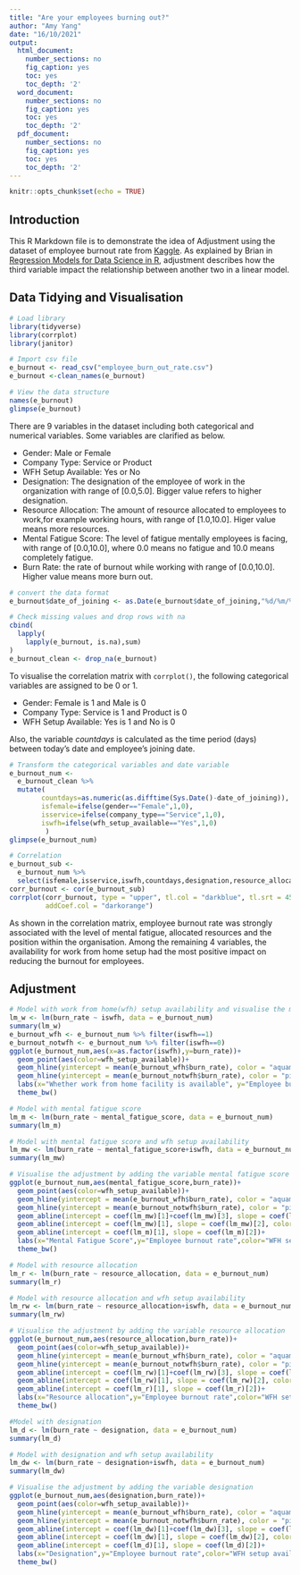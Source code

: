 ```yaml
---
title: "Are your employees burning out?"
author: "Amy Yang"
date: "16/10/2021"
output:
  html_document:
    number_sections: no
    fig_caption: yes
    toc: yes
    toc_depth: '2'
  word_document:
    number_sections: no
    fig_caption: yes
    toc: yes
    toc_depth: '2'
  pdf_document:
    number_sections: no
    fig_caption: yes
    toc: yes
    toc_depth: '2'
---
```


```r
knitr::opts_chunk$set(echo = TRUE)
```

## Introduction

This R Markdown file is to demonstrate the idea of Adjustment using the dataset of employee burnout rate from [Kaggle](https://www.kaggle.com/blurredmachine/are-your-employees-burning-out). As explained by Brian in [Regression Models for Data Science in R](https://leanpub.com/regmods/read#leanpub-auto-adjustment), adjustment describes how the third variable impact the relationship between another two in a linear model. 

## Data Tidying and Visualisation

```r
# Load library
library(tidyverse)
library(corrplot)
library(janitor)

```

```r
# Import csv file
e_burnout <- read_csv("employee_burn_out_rate.csv")
e_burnout <-clean_names(e_burnout)

```

```r
# View the data structure
names(e_burnout)
glimpse(e_burnout)

```

There are 9 variables in the dataset including both categorical and numerical variables. Some variables are clarified as below.

-  Gender: Male or Female
-  Company Type: Service or Product
-  WFH Setup Available: Yes or No
-  Designation: The designation of the employee of work in the organization with range of [0.0,5.0]. Bigger value refers to higher designation.
-  Resource Allocation: The amount of resource allocated to employees to work,for example working hours, with range of [1.0,10.0]. Higer value means more resources.
-  Mental Fatigue Score: The level of fatigue mentally employees is facing, with range of [0.0,10.0], where 0.0 means no fatigue and 10.0 means completely fatigue.
-  Burn Rate: the rate of burnout while working with range of [0.0,10.0]. Higher value means more burn out. 


```r
# convert the data format
e_burnout$date_of_joining <- as.Date(e_burnout$date_of_joining,"%d/%m/%Y")

```


```r
# Check missing values and drop rows with na
cbind(
  lapply(
    lapply(e_burnout, is.na),sum)
)
e_burnout_clean <- drop_na(e_burnout)

```

To visualise the correlation matrix with `corrplot()`, the following categorical variables are assigned to be 0 or 1.

-  Gender: Female is 1 and Male is 0
-  Company Type: Service is 1 and Product is 0
-  WFH Setup Available: Yes is 1 and No is 0

Also, the variable *countdays* is calculated as the time period (days) between today's date and employee's joining date. 

```r

# Transform the categorical variables and date variable
e_burnout_num <- 
  e_burnout_clean %>% 
  mutate(
        countdays=as.numeric(as.difftime(Sys.Date()-date_of_joining)),
        isfemale=ifelse(gender=="Female",1,0),
        isservice=ifelse(company_type=="Service",1,0),
        iswfh=ifelse(wfh_setup_available=="Yes",1,0)
         )
glimpse(e_burnout_num)

```

```r

# Correlation
e_burnout_sub <- 
  e_burnout_num %>% 
  select(isfemale,isservice,iswfh,countdays,designation,resource_allocation,mental_fatigue_score,burn_rate)
corr_burnout <- cor(e_burnout_sub)
corrplot(corr_burnout, type = "upper", tl.col = "darkblue", tl.srt = 45,
         addCoef.col = "darkorange")

```

As shown in the correlation matrix, employee burnout rate was strongly associated with the level of mental fatigue, allocated resources and the position within the organisation. Among the remaining 4 variables, the availability for work from home setup had the most positive impact on reducing the burnout for employees.

## Adjustment


```r
# Model with work from home(wfh) setup availability and visualise the model
lm_w <- lm(burn_rate ~ iswfh, data = e_burnout_num)
summary(lm_w)
e_burnout_wfh <- e_burnout_num %>% filter(iswfh==1)
e_burnout_notwfh <- e_burnout_num %>% filter(iswfh==0)
ggplot(e_burnout_num,aes(x=as.factor(iswfh),y=burn_rate))+
  geom_point(aes(color=wfh_setup_available))+
  geom_hline(yintercept = mean(e_burnout_wfh$burn_rate), color = "aquamarine2", lwd = 1, lty = 2) +
  geom_hline(yintercept = mean(e_burnout_notwfh$burn_rate), color = "pink", lwd = 1, lty = 2)+
  labs(x="Whether work from home facility is available", y="Employee burnout rate",color="WFH setup available")+
  theme_bw()

```


```r
# Model with mental fatigue score
lm_m <- lm(burn_rate ~ mental_fatigue_score, data = e_burnout_num)
summary(lm_m)

# Model with mental fatigue score and wfh setup availability
lm_mw <- lm(burn_rate ~ mental_fatigue_score+iswfh, data = e_burnout_num)
summary(lm_mw)

# Visualise the adjustment by adding the variable mental fatigue score
ggplot(e_burnout_num,aes(mental_fatigue_score,burn_rate))+
  geom_point(aes(color=wfh_setup_available))+
  geom_hline(yintercept = mean(e_burnout_wfh$burn_rate), color = "aquamarine2", lwd = 1, lty = 2) +
  geom_hline(yintercept = mean(e_burnout_notwfh$burn_rate), color = "pink", lwd = 1, lty = 2)+
  geom_abline(intercept = coef(lm_mw)[1]+coef(lm_mw)[3], slope = coef(lm_mw)[2], color = "aquamarine2", lwd = 1.5) +
  geom_abline(intercept = coef(lm_mw)[1], slope = coef(lm_mw)[2], color = "pink", lwd = 1.5) +
  geom_abline(intercept = coef(lm_m)[1], slope = coef(lm_m)[2])+
  labs(x="Mental Fatigue Score",y="Employee burnout rate",color="WFH setup available")+
  theme_bw()

```

```r
# Model with resource allocation
lm_r <- lm(burn_rate ~ resource_allocation, data = e_burnout_num)
summary(lm_r)

# Model with resource allocation and wfh setup availability
lm_rw <- lm(burn_rate ~ resource_allocation+iswfh, data = e_burnout_num)
summary(lm_rw)

# Visualise the adjustment by adding the variable resource allocation
ggplot(e_burnout_num,aes(resource_allocation,burn_rate))+
  geom_point(aes(color=wfh_setup_available))+
  geom_hline(yintercept = mean(e_burnout_wfh$burn_rate), color = "aquamarine2", lwd = 1, lty = 2) +
  geom_hline(yintercept = mean(e_burnout_notwfh$burn_rate), color = "pink", lwd = 1, lty = 2)+
  geom_abline(intercept = coef(lm_rw)[1]+coef(lm_rw)[3], slope = coef(lm_rw)[2], color = "aquamarine2", lwd = 1.5) +
  geom_abline(intercept = coef(lm_rw)[1], slope = coef(lm_rw)[2], color = "pink", lwd = 1.5) +
  geom_abline(intercept = coef(lm_r)[1], slope = coef(lm_r)[2])+
  labs(x="Resource allocation",y="Employee burnout rate",color="WFH setup available")+
  theme_bw()

```

```r
#Model with designation
lm_d <- lm(burn_rate ~ designation, data = e_burnout_num)
summary(lm_d)

# Model with designation and wfh setup availability
lm_dw <- lm(burn_rate ~ designation+iswfh, data = e_burnout_num)
summary(lm_dw)

# Visualise the adjustment by adding the variable designation
ggplot(e_burnout_num,aes(designation,burn_rate))+
  geom_point(aes(color=wfh_setup_available))+
  geom_hline(yintercept = mean(e_burnout_wfh$burn_rate), color = "aquamarine2", lwd = 1, lty = 2) +
  geom_hline(yintercept = mean(e_burnout_notwfh$burn_rate), color = "pink", lwd = 1, lty = 2)+
  geom_abline(intercept = coef(lm_dw)[1]+coef(lm_dw)[3], slope = coef(lm_dw)[2], color = "aquamarine2", lwd = 1.5) +
  geom_abline(intercept = coef(lm_dw)[1], slope = coef(lm_dw)[2], color = "pink", lwd = 1.5) +
  geom_abline(intercept = coef(lm_d)[1], slope = coef(lm_d)[2])+
  labs(x="Designation",y="Employee burnout rate",color="WFH setup available")+
  theme_bw()

```






